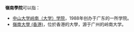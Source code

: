 '''嶺南學院'''可以指：
*[[中山大学岭南（大学）学院|中山大学岭南（大学）学院]]，1988年创办于广东的一所学院。
*[[嶺南大學_(香港)|嶺南大學 (香港)]]，位於香港的大學，源于广州的岭南大学。
{{disambig|Cat=四字教育机构消歧义}}